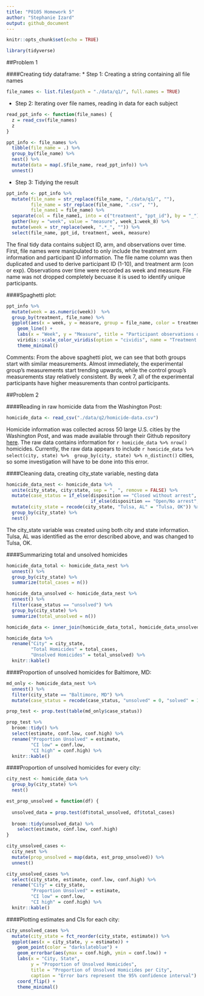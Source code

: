 ```yaml
---
title: "P8105 Homework 5"
author: "Stephanie Izard"
output: github_document
---
```


```r
knitr::opts_chunk$set(echo = TRUE)

library(tidyverse)
```

##Problem 1

####Creating tidy dataframe:
* Step 1: Creating a string containing all file names

```r
file_names <- list.files(path = "./data/q1/", full.names = TRUE)
```

* Step 2: Iterating over file names, reading in data for each subject

```r
read_ppt_info <- function(file_names) {
  z = read_csv(file_names)
  z
}

ppt_info <- file_names %>% 
  tibble(file_name = .) %>% 
  group_by(file_name) %>% 
  nest() %>% 
  mutate(data = map(.$file_name, read_ppt_info)) %>% 
  unnest()
```

* Step 3: Tidying the result

```r
ppt_info <- ppt_info %>% 
  mutate(file_name = str_replace(file_name, "./data/q1/", ""),
         file_name = str_replace(file_name, ".csv", ""),
         file_name1 = file_name) %>% 
  separate(col = file_name1, into = c("treatment", "ppt_id"), by = "_") %>% 
  gather(key = "week", value = "measure", week_1:week_8) %>% 
  mutate(week = str_replace(week, ".*_", "")) %>% 
  select(file_name, ppt_id, treatment, week, measure)
```

The final tidy data contains subject ID, arm, and observations over time. First, file names were manipulated to only include the treatment arm information and participant ID information. The file name column was then duplicated and used to derive participant ID (1-10), and treatment arm (con or exp). Observations over time were recorded as week and measure. File name was not dropped completely becuase it is used to identify unique participants.

####Spaghetti plot:

```r
ppt_info %>% 
  mutate(week = as.numeric(week))  %>% 
  group_by(treatment, file_name) %>% 
  ggplot(aes(x = week, y = measure, group = file_name, color = treatment)) +
    geom_line() +
    labs(x = "Week", y = "Measure", title = "Participant observations over time") + 
    viridis::scale_color_viridis(option = "cividis", name = "Treatment group", discrete = TRUE, label = c("Control", "Experimental")) +
    theme_minimal()
```

Comments: From the above spaghetti plot, we can see that both groups start with similar measurements. Almost immediately, the experimental group's measurements start trending upwards, while the control group's measurements stay relatively consistent. By week 7, all of the experimental participants have higher measurements than control participants.

##Problem 2

####Reading in raw homicide data from the Washington Post:

```r
homicide_data <- read_csv("./data/q2/homicide-data.csv") 
```

Homicide information was collected across 50 large U.S. cities by the Washington Post, and was made available through their Github repository [here](https://github.com/washingtonpost/data-homicides). The raw data contains information for `r homicide_data %>% nrow()` homicides. Currently, the raw data appears to include `r homicide_data %>% select(city, state) %>%  group_by(city, state) %>% n_distinct()` cities, so some investigation will have to be done into this error.

####Cleaning data, creating city_state variable, nesting data

```r
homicide_data_nest <- homicide_data %>% 
  unite(city_state, city:state, sep = ", ", remove = FALSE) %>% 
  mutate(case_status = if_else(disposition == "Closed without arrest", "unsolved", 
                               if_else(disposition == "Open/No arrest", "unsolved", "solved"))) %>% 
  mutate(city_state = recode(city_state, "Tulsa, AL" = "Tulsa, OK")) %>% 
  group_by(city_state) %>% 
  nest()
```

The city_state variable was created using both city and state information. Tulsa, AL was identified as the error described above, and was changed to Tulsa, OK.

####Summarizing total and unsolved homicides

```r
homicide_data_total <- homicide_data_nest %>% 
  unnest() %>% 
  group_by(city_state) %>% 
  summarize(total_cases = n())

homicide_data_unsolved <- homicide_data_nest %>% 
  unnest() %>% 
  filter(case_status == "unsolved") %>% 
  group_by(city_state) %>% 
  summarize(total_unsolved = n())

homicide_data <- inner_join(homicide_data_total, homicide_data_unsolved, by = "city_state") 

homicide_data %>% 
  rename("City" = city_state,
         "Total Homicides" = total_cases,
         "Unsolved Homicides" = total_unsolved) %>% 
  knitr::kable()
```

####Proportion of unsolved homicides for Baltimore, MD:

```r
md_only <- homicide_data_nest %>% 
  unnest() %>% 
  filter(city_state == "Baltimore, MD") %>% 
  mutate(case_status = recode(case_status, "unsolved" = 0, "solved" = 1))

prop_test <- prop.test(table(md_only$case_status))

prop_test %>% 
  broom::tidy() %>% 
  select(estimate, conf.low, conf.high) %>% 
  rename("Proportion Unsolved" = estimate, 
         "CI low" = conf.low, 
         "CI high" = conf.high) %>% 
  knitr::kable()
```

####Proportion of unsolved homicides for every city:

```r
city_nest <- homicide_data %>% 
  group_by(city_state) %>% 
  nest() 

est_prop_unsolved = function(df) {
  
  unsolved_data = prop.test(df$total_unsolved, df$total_cases)
  
  broom::tidy(unsolved_data) %>% 
    select(estimate, conf.low, conf.high)
}

city_unsolved_cases <-
  city_nest %>% 
  mutate(prop_unsolved = map(data, est_prop_unsolved)) %>% 
  unnest()

city_unsolved_cases %>% 
  select(city_state, estimate, conf.low, conf.high) %>% 
  rename("City" = city_state,
         "Proportion Unsolved" = estimate,
         "CI low" = conf.low, 
         "CI high" = conf.high) %>% 
  knitr::kable()
```

####Plotting estimates and CIs for each city:

```r
city_unsolved_cases %>% 
  mutate(city_state = fct_reorder(city_state, estimate)) %>% 
  ggplot(aes(x = city_state, y = estimate)) +
    geom_point(color = "darkslateblue") +
    geom_errorbar(aes(ymax = conf.high, ymin = conf.low)) +
    labs(x = "City, State", 
         y = "Proportion of Unsolved Homicides", 
         title = "Proportion of Unsolved Homicides per City",
         caption = "Error bars represent the 95% confidence interval") +
    coord_flip() +
    theme_minimal()
```

